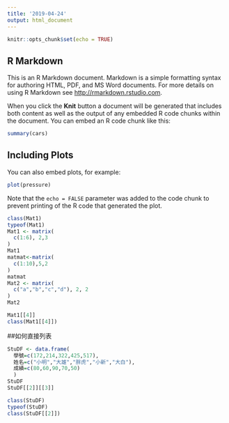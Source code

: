 ```yaml
---
title: '2019-04-24'
output: html_document
---
```


```r
knitr::opts_chunk$set(echo = TRUE)
```

## R Markdown

This is an R Markdown document. Markdown is a simple formatting syntax for authoring HTML, PDF, and MS Word documents. For more details on using R Markdown see <http://rmarkdown.rstudio.com>.

When you click the **Knit** button a document will be generated that includes both content as well as the output of any embedded R code chunks within the document. You can embed an R code chunk like this:

```r
summary(cars)
```

## Including Plots

You can also embed plots, for example:

```r
plot(pressure)
```

Note that the `echo = FALSE` parameter was added to the code chunk to prevent printing of the R code that generated the plot.


```r
class(Mat1)
typeof(Mat1)
Mat1 <- matrix(
  c(1:6), 2,3
)
Mat1
matmat<-matrix(
  c(1:10),5,2
)
matmat
Mat2 <- matrix(
  c("a","b","c","d"), 2, 2
)
Mat2
```

```r
Mat1[[4]]
class(Mat1[[4]])
```
##如何直接列表
```r
StuDF <- data.frame(
  學號=c(172,214,322,425,517),
  姓名=c("小明","大雄","胖虎","小新","大白"),
  成績=c(80,60,90,70,50)
  )
StuDF 
StuDF[[2]][[3]]
```

```r
class(StuDF)
typeof(StuDF)
class(StuDF[[2]])
```






































































































































































